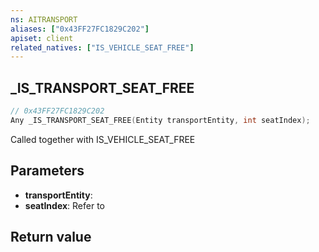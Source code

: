 ```yaml
---
ns: AITRANSPORT
aliases: ["0x43FF27FC1829C202"]
apiset: client
related_natives: ["IS_VEHICLE_SEAT_FREE"]
---
```

## _IS_TRANSPORT_SEAT_FREE

```c
// 0x43FF27FC1829C202
Any _IS_TRANSPORT_SEAT_FREE(Entity transportEntity, int seatIndex);
```

Called together with IS_VEHICLE_SEAT_FREE

## Parameters
* **transportEntity**:
* **seatIndex**: Refer to <EmbeddedEnum name="eVehicleSeat" />

## Return value
